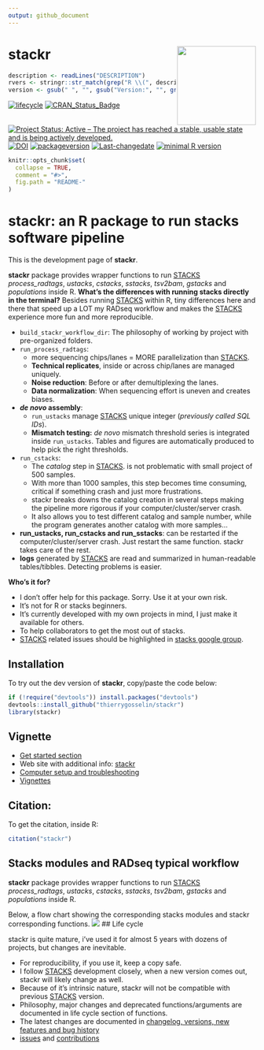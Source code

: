 ```yaml
---
output: github_document
---
```

# stackr <img src="man/figures/logo.png" align="right" height="160" alt="" />

```r
description <- readLines("DESCRIPTION")
rvers <- stringr::str_match(grep("R \\(", description, value = TRUE), "[0-9]{1,4}\\.[0-9]{1,4}\\.[0-9]{1,4}")[1,1]
version <- gsub(" ", "", gsub("Version:", "", grep("Version:", description, value = TRUE)))
```

<!-- badges: start -->
[![lifecycle](https://img.shields.io/badge/lifecycle-experimental-orange.svg)](https://tidyverse.org/lifecycle/#experimental)
[![CRAN_Status_Badge](http://www.r-pkg.org/badges/version/stackr)](http://cran.r-project.org/package=stackr)
[![Project Status: Active – The project has reached a stable, usable state and is being actively developed.](http://www.repostatus.org/badges/latest/active.svg)](http://www.repostatus.org/#active)
[![DOI](https://zenodo.org/badge/14548/thierrygosselin/stackr.svg)](https://zenodo.org/badge/latestdoi/14548/thierrygosselin/stackr)
[![packageversion](https://img.shields.io/badge/Package%20version-`r version`-orange.svg)](commits/master)
[![Last-changedate](https://img.shields.io/badge/last%20change-`r gsub('-', '--', Sys.Date())`-brightgreen.svg)](/commits/master)
[![minimal R version](https://img.shields.io/badge/R%3E%3D-`r rvers`-6666ff.svg)](https://cran.r-project.org/)
<!-- badges: end -->



```r
knitr::opts_chunk$set(
  collapse = TRUE,
  comment = "#>",
  fig.path = "README-"
)
```


# stackr: an R package to run stacks software pipeline

This is the development page of **stackr**.

**stackr** package provides wrapper functions to run
[STACKS](http://catchenlab.life.illinois.edu/stacks/) *process_radtags*,
*ustacks*, *cstacks*, *sstacks*, *tsv2bam*, *gstacks* and *populations* inside R.
**What's the differences with running stacks directly in the terminal?** 
Besides running [STACKS](http://catchenlab.life.illinois.edu/stacks/)
within R, tiny differences here and there that speed up a LOT my RADseq workflow and 
makes the [STACKS](http://catchenlab.life.illinois.edu/stacks/) experience more 
fun and more reproducible.

* `build_stackr_workflow_dir`: The philosophy of working by project with pre-organized folders.
* `run_process_radtags`: 
  * more sequencing chips/lanes = MORE parallelization than 
  [STACKS](http://catchenlab.life.illinois.edu/stacks/).
  * **Technical replicates**, inside or across chip/lanes are managed uniquely.
  * **Noise reduction**: Before or after demultiplexing the lanes.
  * **Data normalization**: When sequencing effort is uneven and creates biases.
* ***de novo* assembly**:
  * `run_ustacks` manage [STACKS](http://catchenlab.life.illinois.edu/stacks/) 
  unique integer (*previously called SQL IDs*).
  * **Mismatch testing:** *de novo* mismatch threshold series is integrated 
inside `run_ustacks`. Tables and figures are automatically produced to help pick
the right thresholds.
* `run_cstacks`:
  * The *catalog* step in [STACKS](http://catchenlab.life.illinois.edu/stacks/).
is not problematic with small project of 500 samples.
  * With more than 1000 samples, this step becomes time consuming, critical if something
crash and just more frustrations. 
  * stackr breaks downs the catalog creation in several steps making the 
  pipeline more rigorous if your computer/cluster/server crash.
  * It also allows you to test different catalog and sample number, 
while the program generates another catalog with more samples...
* **run_ustacks, run_cstacks and run_sstacks**: can be restarted if the 
computer/cluster/server crash. Just restart the same function. stackr takes care of the rest. 
* **logs** generated by [STACKS](http://catchenlab.life.illinois.edu/stacks/) 
are read and summarized in human-readable tables/tibbles. Detecting problems is easier.


**Who's it for?**

* I don't offer help for this package. Sorry. Use it at your own risk.
* It's not for R or stacks beginners.
* It's currently developed with my own projects in mind, I just make it available for others.
* To help collaborators to get the most out of stacks.
* [STACKS](http://catchenlab.life.illinois.edu/stacks/) related issues should be highlighted 
in [stacks google group](https://groups.google.com/forum/?fromgroups#!forum/stacks-users).

## Installation
To try out the dev version of **stackr**, copy/paste the code below:

```r
if (!require("devtools")) install.packages("devtools")
devtools::install_github("thierrygosselin/stackr")
library(stackr)
```

## Vignette

* [Get started section](http://thierrygosselin.github.io/stackr/articles/stackr.html)
* Web site with additional info: [stackr](http://thierrygosselin.github.io/stackr/)
* [Computer setup and troubleshooting](https://thierrygosselin.github.io/radiator/articles/rad_genomics_computer_setup.html)
* [Vignettes](https://thierrygosselin.github.io/radiator/articles/index.html)


## Citation:
To get the citation, inside R:
```r
citation("stackr")
```

## Stacks modules and RADseq typical workflow

**stackr** package provides wrapper functions to run
[STACKS](http://catchenlab.life.illinois.edu/stacks/) *process_radtags*,
*ustacks*, *cstacks*, *sstacks*, *tsv2bam*, *gstacks* and *populations* inside R.

Below, a flow chart
showing the corresponding stacks modules and stackr corresponding functions.
![](vignettes/stackr_workflow.png)
## Life cycle

stackr is quite mature, i've used it for almost 5 years with dozens of projects,
but changes are inevitable.

* For reproducibility, if you use it, keep a copy safe.
* I follow [STACKS](http://catchenlab.life.illinois.edu/stacks/) development closely, 
when a new version comes out, stackr will likely change as well.
* Because of it's intrinsic nature, stackr will not be compatible with previous 
[STACKS](http://catchenlab.life.illinois.edu/stacks/) version.
* Philosophy, major changes and deprecated functions/arguments are documented in
life cycle section of functions. 
* The latest changes are documented in [changelog, versions, new features and bug history](http://thierrygosselin.github.io/stackr/news/index.html)
* [issues](https://github.com/thierrygosselin/stackr/issues/new/choose) and [contributions](https://github.com/thierrygosselin/stackr/issues/new/choose)

